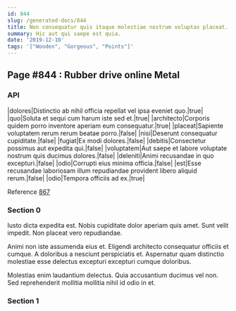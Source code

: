 ```yaml
---
id: 844
slug: /generated-docs/844
title: Non consequatur quis itaque molestiae nostrum voluptas placeat.
summary: Hic aut qui saepe est quia.
date: '2019-12-10'
tags: '["Wooden", "Gorgeous", "Points"]'
---
```


## Page #844 : Rubber drive online Metal
### API

|dolores|Distinctio ab nihil officia repellat vel ipsa eveniet quo.|true|
|quo|Soluta et sequi cum harum iste sed et.|true|
|architecto|Corporis quidem porro inventore aperiam eum consequatur.|true|
|placeat|Sapiente voluptatem rerum rerum beatae porro.|false|
|nisi|Deserunt consequatur cupiditate.|false|
|fugiat|Ex modi dolores.|false|
|debitis|Consectetur possimus aut expedita qui.|false|
|voluptatem|Aut saepe et labore voluptate nostrum quis ducimus dolores.|false|
|deleniti|Animi recusandae in quo excepturi.|false|
|odio|Corrupti eius minima officia.|false|
|est|Esse recusandae laboriosam illum repudiandae provident libero aliquid rerum.|false|
|odio|Tempora officiis ad ex.|true|

Reference [867](/generated-docs/867)


### Section 0
Iusto dicta expedita est. Nobis cupiditate dolor aperiam quis amet. Sunt velit impedit. Non placeat vero repudiandae.
 Animi non iste assumenda eius et. Eligendi architecto consequatur officiis et cumque. A doloribus a nesciunt perspiciatis et. Aspernatur quam distinctio molestiae esse delectus excepturi excepturi cumque doloribus.
 Molestias enim laudantium delectus. Quia accusantium ducimus vel non. Sed reprehenderit mollitia mollitia nihil id odio in et.
### Section 1

